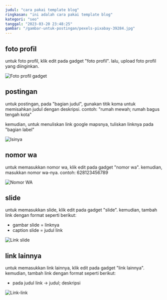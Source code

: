 ```yaml
---
judul: "cara pakai template blog"
ringkasan: "ini adalah cara pakai template blog"
kategori: "seo"
tanggal: "2023-03-20 23:48:25"
gambar: "/gambar-untuk-postingan/pexels-pixabay-39284.jpg"
---
```


## foto profil

untuk foto profil, klik edit pada gadget "foto profil". lalu, upload foto profil yang diinginkan.

![Foto profil gadget](/gambar-untuk-postingan/foto-profil-gadget.png)

## postingan

untuk postingan, pada "bagian judul", gunakan titik koma untuk memisahkan judul dengan deskripsi. contoh: "rumah mewah; rumah bagus tengah kota"

kemudian, untuk menuliskan link google mapsnya, tuliskan linknya pada "bagian label"

![Isinya](/gambar-untuk-postingan/isinya.png)

## nomor wa

untuk memasukkan nomor wa, klik edit pada gadget "nomor wa". kemudian, masukkan nomor wa-nya. contoh: 628123456789

![Nomor WA](/gambar-untuk-postingan/nomor-wa.png)

## slide

untuk memasukkan slide, klik edit pada gadget "slide". kemudian, tambah link dengan format seperti berikut:

- gambar slide = linknya
- caption slide = judul link

![Link slide](/gambar-untuk-postingan/link-slide.png)

## link lainnya

untuk memasukkan link lainnya, klik edit pada gadget "link lainnya". kemudian, tambah link dengan format seperti berikut:

- pada judul link -> judul; deskripsi

![Link-link](/gambar-untuk-postingan/link-link.png)
